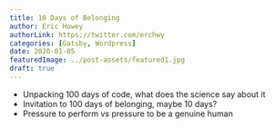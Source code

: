 ```yaml
---
title: 10 Days of Belonging
author: Eric Howey
authorLink: https://twitter.com/erchwy
categories: [Gatsby, Wordpress]
date: 2020-01-05
featuredImage: ../post-assets/featured1.jpg
draft: true
---
```


- Unpacking 100 days of code, what does the science say about it
- Invitation to 100 days of belonging, maybe 10 days?
- Pressure to perform vs pressure to be a genuine human
